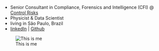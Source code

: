 
- Senior Consultant in Compliance, Forensics and Intelligence (CFI) @ [Control Risks](https://www.controlrisks.com/)
- Physicist & Data Scientist
- living in São Paulo, Brazil
- [linkedIn](https://www.linkedin.com/in/erick-anastácio-15241717/) |
[Github](https://github.com/erickfis)


![This is me](erickfis.png)